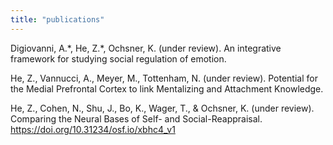 ```yaml
---
title: "publications"
---
```


Digiovanni, A.\*, He, Z.\*, Ochsner, K. (under review). An integrative framework for studying social regulation of emotion.

He, Z., Vannucci, A., Meyer, M., Tottenham, N. (under review). Potential for the Medial Prefrontal Cortex to link Mentalizing and Attachment Knowledge.

He, Z., Cohen, N., Shu, J., Bo, K., Wager, T., & Ochsner, K. (under review). Comparing the Neural Bases of Self- and Social-Reappraisal. <https://doi.org/10.31234/osf.io/xbhc4_v1>
